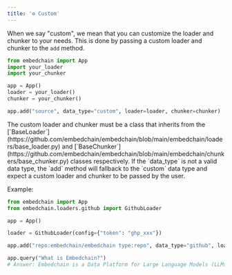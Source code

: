 ```yaml
---
title: '⚙️ Custom'
---
```


When we say "custom", we mean that you can customize the loader and chunker to your needs. This is done by passing a custom loader and chunker to the `add` method.

```python
from embedchain import App
import your_loader
import your_chunker

app = App()
loader = your_loader()
chunker = your_chunker()

app.add("source", data_type="custom", loader=loader, chunker=chunker)
```

<Note>
    The custom loader and chunker must be a class that inherits from the [`BaseLoader`](https://github.com/embedchain/embedchain/blob/main/embedchain/loaders/base_loader.py) and [`BaseChunker`](https://github.com/embedchain/embedchain/blob/main/embedchain/chunkers/base_chunker.py) classes respectively.
</Note>

<Note>
    If the `data_type` is not a valid data type, the `add` method will fallback to the `custom` data type and expect a custom loader and chunker to be passed by the user.
</Note>

Example:

```python
from embedchain import App
from embedchain.loaders.github import GithubLoader

app = App()

loader = GithubLoader(config={"token": "ghp_xxx"})

app.add("repo:embedchain/embedchain type:repo", data_type="github", loader=loader)

app.query("What is Embedchain?")
# Answer: Embedchain is a Data Platform for Large Language Models (LLMs). It allows users to seamlessly load, index, retrieve, and sync unstructured data in order to build dynamic, LLM-powered applications. There is also a JavaScript implementation called embedchain-js available on GitHub.
```
